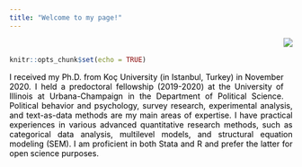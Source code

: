 ```yaml
---
title: "Welcome to my page!"
---
```

<!-- Global site tag (gtag.js) - Google Analytics -->
<script async src="https://www.googletagmanager.com/gtag/js?id=UA-166011945-1"></script>
<script>
  window.dataLayer = window.dataLayer || [];
  function gtag(){dataLayer.push(arguments);}
  gtag('js', new Date());

  gtag('config', 'UA-166011945-1');
</script>


<br>

<style>
body {
text-align: justify}
</style>
```r
knitr::opts_chunk$set(echo = TRUE)
```
<div style= "float:right;position: relative; top: -75px;">
![](Photo.png)
</div>

<p style="color:black"><p style="color:black">I received my Ph.D. from Koç University (in Istanbul, Turkey) in November 2020. I held a predoctoral fellowship (2019-2020) at the University of Illinois at Urbana-Champaign in the Department of Political Science. Political behavior and psychology, survey research, experimental analysis, and text-as-data methods are my main areas of expertise. I have practical experiences in various advanced quantitative research methods, such as categorical data analysis, multilevel models, and structural equation modeling (SEM). I am proficient in both Stata and R and prefer the latter for open science purposes.</p>  





